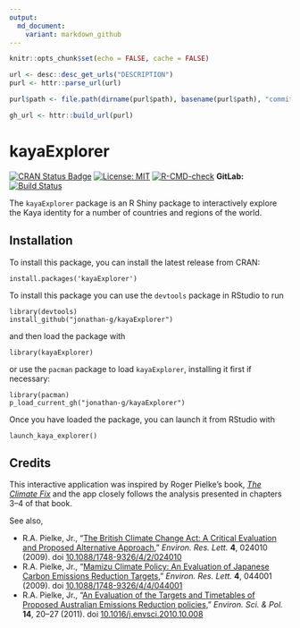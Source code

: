 ```yaml
---
output:
  md_document:
    variant: markdown_github
---
```


```r
knitr::opts_chunk$set(echo = FALSE, cache = FALSE)
```
```r
url <- desc::desc_get_urls("DESCRIPTION")
purl <- httr::parse_url(url)

purl$path <- file.path(dirname(purl$path), basename(purl$path), "commits", "master", fsep = "/")

gh_url <- httr::build_url(purl)
```
# kayaExplorer

<!-- badges: start -->
[![CRAN Status Badge](https://www.r-pkg.org/badges/version-last-release/kayaExplorer)](https://cran.r-project.org/package=kayaExplorer)
[![License: MIT](https://img.shields.io/badge/License-MIT-yellow.svg)](https://opensource.org/licenses/MIT)
[![R-CMD-check](https://github.com/jonathan-g/kayaExplorer/workflows/R-CMD-check/badge.svg)](https://github.com/jonathan-g/kayaExplorer/actions)
**GitLab:** [![Build Status](https://gitlab.jgilligan.org/gilligan_teaching/ees_3310/ees_3310_software/kaya-explorer/badges/master/build.svg)](https://gitlab.jgilligan.org/gilligan_teaching/ees_3310/ees_3310_software/kaya-explorer/commits/master)
<!-- badges: end -->

The `kayaExplorer` package is an R Shiny package to interactively explore the
Kaya identity for a number of countries and regions of the world.

## Installation

To install this package, you can install the latest release from CRAN:
```
install.packages('kayaExplorer')
```

To install this package you can use the `devtools` package in RStudio to run
```
library(devtools)
install_github("jonathan-g/kayaExplorer")
```
and then load the package with 
```
library(kayaExplorer)
```
or use the `pacman` package to load `kayaExplorer`, installing it first if necessary: 
```
library(pacman)
p_load_current_gh("jonathan-g/kayaExplorer")
```
Once you have loaded the package, you can launch it from RStudio with
```
launch_kaya_explorer()
```

## Credits

This interactive application was inspired by Roger Pielke’s book, [_The Climate
Fix_](https://books.google.com/books/about/The_Climate_Fix.html?id=WgcCoYsR41IC)
and the app closely follows the analysis presented in chapters 3--4 of that 
book.

See also,

* R.A. Pielke, Jr., "[The British Climate Change Act: A Critical
  Evaluation and Proposed Alternative
  Approach](https://doi.org/10.1088/1748-9326/4/2/024010)," 
  _Environ. Res. Lett._ **4**, 024010 (2009). 
  doi [10.1088/1748-9326/4/2/024010](https://doi.org/10.1088/1748-9326/4/2/024010)
* R.A. Pielke, Jr., "[Mamizu Climate Policy: An Evaluation of Japanese Carbon 
  Emissions Reduction Targets](https://doi.org/10.1088/1748-9326/4/4/044001),"
  _Environ. Res. Lett._ **4**, 044001 (2009). 
  doi [10.1088/1748-9326/4/4/044001](https://doi.org/10.1088/1748-9326/4/4/044001)
* R.A. Pielke, Jr., "[An Evaluation of the Targets and Timetables of Proposed 
  Australian Emissions Reduction 
  policies](https://doi.org/10.1016/j.envsci.2010.10.008)," 
  _Environ. Sci. & Pol._ **14**, 20–27 (2011). 
  doi [10.1016/j.envsci.2010.10.008](https://doi.org/10.1016/j.envsci.2010.10.008)
